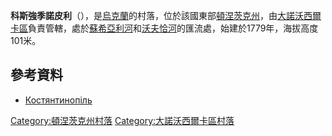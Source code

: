 {{coord|47|59|55|N|37|2|15|E|scale:30000|display=title}}

'''科斯強季諾皮利'''（{{lang-uk|Костянтинопіль}}），是[[烏克蘭|烏克蘭]]的村落，位於該國東部[[頓涅茨克州|頓涅茨克州]]，由[[大諾沃西爾卡區|大諾沃西爾卡區]]負責管轄，處於[[蘇希亞利河|蘇希亞利河]]和[[沃夫恰河|沃夫恰河]]的匯流處，始建於1779年，海拔高度101米。

==參考資料==
*[http://gska2.rada.gov.ua/pls/z7502/A005?rdat1=07.12.2007&rf7571=7543 Костянтинопіль]{{dead link|date=2018年4月 |bot=InternetArchiveBot |fix-attempted=yes }}

{{DEFAULTSORT:Костянтинопіль}}
[[Category:頓涅茨克州村落|Category:頓涅茨克州村落]]
[[Category:大諾沃西爾卡區村落|Category:大諾沃西爾卡區村落]]


{{Donetsk-geo-stub}}